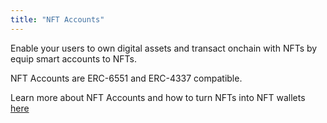 ```yaml
---
title: "NFT Accounts"
---
```


Enable your users to own digital assets and transact onchain with NFTs by equip smart accounts to NFTs.

NFT Accounts are ERC-6551 and ERC-4337 compatible.

Learn more about NFT Accounts and how to turn NFTs into NFT wallets [here](accounts/nft-accounts/overview)